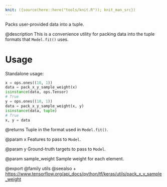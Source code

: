 ```yaml
---
knit: ({source(here::here("tools/knit.R")); knit_man_src})
---
```

Packs user-provided data into a tuple.

@description
This is a convenience utility for packing data into the tuple formats
that `Model.fit()` uses.

# Usage
Standalone usage:

```python
x = ops.ones((10, 1))
data = pack_x_y_sample_weight(x)
isinstance(data, ops.Tensor)
# True
y = ops.ones((10, 1))
data = pack_x_y_sample_weight(x, y)
isinstance(data, tuple)
# True
x, y = data
```

@returns
    Tuple in the format used in `Model.fit()`.

@param x
Features to pass to `Model`.

@param y
Ground-truth targets to pass to `Model`.

@param sample_weight
Sample weight for each element.

@export
@family utils
@seealso
+ <https://www.tensorflow.org/api_docs/python/tf/keras/utils/pack_x_y_sample_weight>
